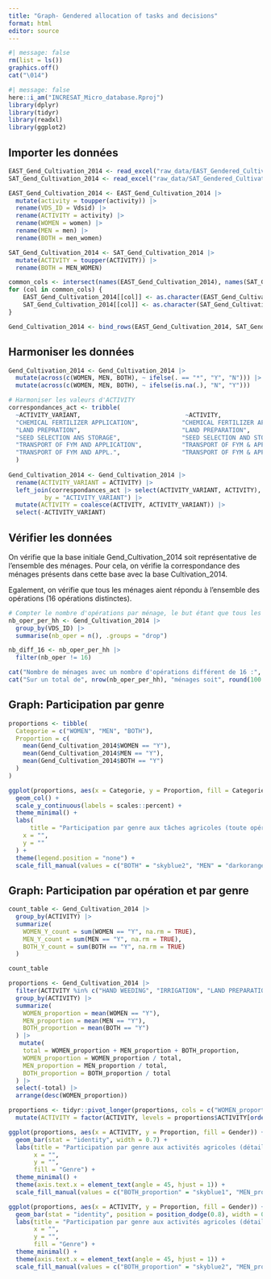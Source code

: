 ```yaml
---
title: "Graph- Gendered allocation of tasks and decisions"
format: html
editor: source
---
```


```r
#| message: false
rm(list = ls())
graphics.off()
cat("\014")
```

```r
#| message: false
here::i_am("INCRESAT_Micro_database.Rproj")
library(dplyr)
library(tidyr)
library(readxl)
library(ggplot2)
```

## Importer les données

```r
EAST_Gend_Cultivation_2014 <- read_excel("raw_data/EAST_Gendered_Cultivation_2014.xlsx")
SAT_Gend_Cultivation_2014 <- read_excel("raw_data/SAT_Gendered_Cultivation_2014.xlsx")
```

```r
EAST_Gend_Cultivation_2014 <- EAST_Gend_Cultivation_2014 |>
  mutate(activity = toupper(activity)) |>
  rename(VDS_ID = Vdsid) |>
  rename(ACTIVITY = activity) |>
  rename(WOMEN = women) |>
  rename(MEN = men) |>
  rename(BOTH = men_women)

SAT_Gend_Cultivation_2014 <- SAT_Gend_Cultivation_2014 |>
  mutate(ACTIVITY = toupper(ACTIVITY)) |>
  rename(BOTH = MEN_WOMEN)
```

```r
common_cols <- intersect(names(EAST_Gend_Cultivation_2014), names(SAT_Gend_Cultivation_2014))
for (col in common_cols) {
    EAST_Gend_Cultivation_2014[[col]] <- as.character(EAST_Gend_Cultivation_2014[[col]])
    SAT_Gend_Cultivation_2014[[col]] <- as.character(SAT_Gend_Cultivation_2014[[col]])
}
```

```r
Gend_Cultivation_2014 <- bind_rows(EAST_Gend_Cultivation_2014, SAT_Gend_Cultivation_2014)
```

## Harmoniser les données

```r
Gend_Cultivation_2014 <- Gend_Cultivation_2014 |>
  mutate(across(c(WOMEN, MEN, BOTH), ~ ifelse(. == "*", "Y", "N"))) |>
  mutate(across(c(WOMEN, MEN, BOTH), ~ ifelse(is.na(.), "N", "Y")))
```

```r
# Harmoniser les valeurs d'ACTIVITY
correspondances_act <- tribble(
  ~ACTIVITY_VARIANT,                             ~ACTIVITY,
  "CHEMICAL FERTILIZER APPLICATION",            "CHEMICAL FERTILIZER APPL.",
  "LAND PREPRATION",                            "LAND PREPARATION",
  "SEED SELECTION ANS STORAGE",                 "SEED SELECTION AND STORAGE",
  "TRANSPORT OF FYM AND APPLICATION",           "TRANSPORT OF FYM & APPL.",
  "TRANSPORT OF FYM AND APPL.",                 "TRANSPORT OF FYM & APPL."
  )
  
Gend_Cultivation_2014 <- Gend_Cultivation_2014 |>
  rename(ACTIVITY_VARIANT = ACTIVITY) |>
  left_join(correspondances_act |> select(ACTIVITY_VARIANT, ACTIVITY),
          by = "ACTIVITY_VARIANT") |>
  mutate(ACTIVITY = coalesce(ACTIVITY, ACTIVITY_VARIANT)) |>
  select(-ACTIVITY_VARIANT)
```

## Vérifier les données

On vérifie que la base initiale Gend_Cultivation_2014 soit représentative de l'ensemble des ménages. Pour cela, on vérifie la correspondance des ménages présents dans cette base avec la base Cultivation_2014.

Egalement, on vérifie que tous les ménages aient répondu à l'ensemble des opérations (16 opérations distinctes).

```r
# Compter le nombre d'opérations par ménage, le but étant que tous les ménages aient 16 opérations distinctes.
nb_oper_per_hh <- Gend_Cultivation_2014 |>
  group_by(VDS_ID) |>
  summarise(nb_oper = n(), .groups = "drop")

nb_diff_16 <- nb_oper_per_hh |>
  filter(nb_oper != 16)

cat("Nombre de ménages avec un nombre d'opérations différent de 16 :", nrow(nb_diff_16), "\n")
cat("Sur un total de", nrow(nb_oper_per_hh), "ménages soit", round(100 * nrow(nb_diff_16) / nrow(nb_oper_per_hh), 1), "%\n")
```

## Graph: Participation par genre

```r
proportions <- tibble(
  Categorie = c("WOMEN", "MEN", "BOTH"),
  Proportion = c(
    mean(Gend_Cultivation_2014$WOMEN == "Y"),
    mean(Gend_Cultivation_2014$MEN == "Y"),
    mean(Gend_Cultivation_2014$BOTH == "Y")
  )
)

ggplot(proportions, aes(x = Categorie, y = Proportion, fill = Categorie)) +
  geom_col() +
  scale_y_continuous(labels = scales::percent) +
  theme_minimal() +
  labs(
      title = "Participation par genre aux tâches agricoles (toute opération confondue",
    x = "",
    y = ""
  ) +
  theme(legend.position = "none") +
  scale_fill_manual(values = c("BOTH" = "skyblue2", "MEN" = "darkorange", "WOMEN" = "darkolivegreen3"))
```

## Graph: Participation par opération et par genre

```r
count_table <- Gend_Cultivation_2014 |>
  group_by(ACTIVITY) |>
  summarize(
    WOMEN_Y_count = sum(WOMEN == "Y", na.rm = TRUE),
    MEN_Y_count = sum(MEN == "Y", na.rm = TRUE),
    BOTH_Y_count = sum(BOTH == "Y", na.rm = TRUE)
  )

count_table
```

```r
proportions <- Gend_Cultivation_2014 |>
  filter(ACTIVITY %in% c("HAND WEEDING", "IRRIGATION", "LAND PREPARATION", "HARVESTING", "SOWING SEED", "SEED SELECTION AND STORAGE","TRANSPLANTING", "THRESHING", "INTERCULTURE", "PLANT PROTECTION MEASURES", "CHEMICAL FERTILIZER APPLICATION", "SELECTION OF CROP", "SELECTION OF VARIETY", "WATCHING")) |>
  group_by(ACTIVITY) |>
  summarize(
    WOMEN_proportion = mean(WOMEN == "Y"),
    MEN_proportion = mean(MEN == "Y"),
    BOTH_proportion = mean(BOTH == "Y")
  ) |>
   mutate(
    total = WOMEN_proportion + MEN_proportion + BOTH_proportion,
    WOMEN_proportion = WOMEN_proportion / total,
    MEN_proportion = MEN_proportion / total,
    BOTH_proportion = BOTH_proportion / total
  ) |>
  select(-total) |>
  arrange(desc(WOMEN_proportion))

proportions <- tidyr::pivot_longer(proportions, cols = c("WOMEN_proportion", "MEN_proportion", "BOTH_proportion"), names_to = "Gender", values_to = "Proportion") |>
  mutate(ACTIVITY = factor(ACTIVITY, levels = proportions$ACTIVITY[order(proportions$WOMEN_proportion, decreasing = TRUE)]))
```

```r
ggplot(proportions, aes(x = ACTIVITY, y = Proportion, fill = Gender)) +
  geom_bar(stat = "identity", width = 0.7) +
  labs(title = "Participation par genre aux activités agricoles (détail des opérations)",
       x = "",
       y = "",
       fill = "Genre") +
  theme_minimal() +
  theme(axis.text.x = element_text(angle = 45, hjust = 1)) +
  scale_fill_manual(values = c("BOTH_proportion" = "skyblue1", "MEN_proportion" = "darkorange", "WOMEN_proportion" = "darkolivegreen3"))
```

```r
ggplot(proportions, aes(x = ACTIVITY, y = Proportion, fill = Gender)) +
  geom_bar(stat = "identity", position = position_dodge(0.8), width = 0.7) +
  labs(title = "Participation par genre aux activités agricoles (détail des opérations)",
       x = "",
       y = "",
       fill = "Genre") +
  theme_minimal() +
  theme(axis.text.x = element_text(angle = 45, hjust = 1)) +
  scale_fill_manual(values = c("BOTH_proportion" = "skyblue2", "MEN_proportion" = "darkorange", "WOMEN_proportion" = "darkolivegreen3"))
```



